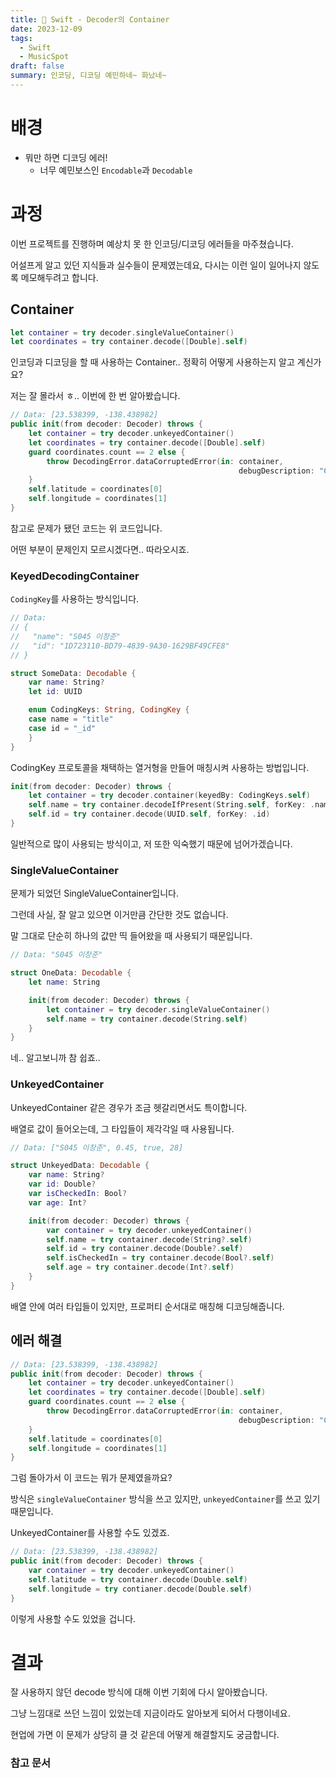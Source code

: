 ```yaml
---
title: 🍎 Swift - Decoder의 Container
date: 2023-12-09
tags:
  - Swift
  - MusicSpot
draft: false
summary: 인코딩, 디코딩 예민하네~ 화났네~
---
```


<TOCInline toc={props.toc} indentDepth={2} />

# 배경

- 뭐만 하면 디코딩 에러!
    - 너무 예민보스인 `Encodable`과 `Decodable`

# 과정

이번 프로젝트를 진행하며 예상치 못 한 인코딩/디코딩 에러들을 마주쳤습니다.

어설프게 알고 있던 지식들과 실수들이 문제였는데요, 다시는 이런 일이 일어나지 않도록 메모해두려고 합니다.

## Container

```swift
let container = try decoder.singleValueContainer()
let coordinates = try container.decode([Double].self)
```

인코딩과 디코딩을 할 때 사용하는 Container.. 정확히 어떻게 사용하는지 알고 계신가요?

저는 잘 몰라서 ㅎ.. 이번에 한 번 알아봤습니다.

```swift
// Data: [23.538399, -138.438982]
public init(from decoder: Decoder) throws {
	let container = try decoder.unkeyedContainer()
	let coordinates = try container.decode([Double].self)
	guard coordinates.count == 2 else {
		throw DecodingError.dataCorruptedError(in: container,
												   debugDescription: "Coordinate 값은 2개 값으로 이루어진 배열이어야 합니다.")
	}
	self.latitude = coordinates[0]
	self.longitude = coordinates[1]
}
```

참고로 문제가 됐던 코드는 위 코드입니다.

어떤 부분이 문제인지 모르시겠다면.. 따라오시죠.

### KeyedDecodingContainer

`CodingKey`를 사용하는 방식입니다.

```swift
// Data:
// {
//   "name": "S045 이창준"
//   "id": "1D723110-BD79-4839-9A30-1629BF49CFE8"
// }

struct SomeData: Decodable {
	var name: String?
	let id: UUID

	enum CodingKeys: String, CodingKey {
	case name = "title"
	case id = "_id"
	}
}
```

CodingKey 프로토콜을 채택하는 열거형을 만들어 매칭시켜 사용하는 방법입니다.

```swift
init(from decoder: Decoder) throws {
	let container = try decoder.container(keyedBy: CodingKeys.self)
	self.name = try container.decodeIfPresent(String.self, forKey: .name) ?? ""
	self.id = try container.decode(UUID.self, forKey: .id)
}
```

일반적으로 많이 사용되는 방식이고, 저 또한 익숙했기 때문에 넘어가겠습니다.

### SingleValueContainer

문제가 되었던 SingleValueContainer입니다.

그런데 사실, 잘 알고 있으면 이거만큼 간단한 것도 없습니다.

말 그대로 단순히 하나의 값만 띡 들어왔을 때 사용되기 때문입니다.

```swift
// Data: "S045 이창준"

struct OneData: Decodable {
	let name: String

	init(from decoder: Decoder) throws {
		let container = try decoder.singleValueContainer()
		self.name = try container.decode(String.self)
	}
}
```

네.. 알고보니까 참 쉽죠..

### UnkeyedContainer

UnkeyedContainer 같은 경우가 조금 헷갈리면서도 특이합니다.

배열로 값이 들어오는데, 그 타입들이 제각각일 때 사용됩니다.

```swift
// Data: ["S045 이창준", 0.45, true, 28]

struct UnkeyedData: Decodable {
	var name: String?
	var id: Double?
	var isCheckedIn: Bool?
	var age: Int?

	init(from decoder: Decoder) throws {
		var container = try decoder.unkeyedContainer()
		self.name = try container.decode(String?.self)
		self.id = try container.decode(Double?.self)
		self.isCheckedIn = try container.decode(Bool?.self)
		self.age = try container.decode(Int?.self)
	}
}
```

배열 안에 여러 타입들이 있지만, 프로퍼티 순서대로 매칭해 디코딩해줍니다.

## 에러 해결

```swift
// Data: [23.538399, -138.438982]
public init(from decoder: Decoder) throws {
	let container = try decoder.unkeyedContainer()
	let coordinates = try container.decode([Double].self)
	guard coordinates.count == 2 else {
		throw DecodingError.dataCorruptedError(in: container,
												   debugDescription: "Coordinate 값은 2개 값으로 이루어진 배열이어야 합니다.")
	}
	self.latitude = coordinates[0]
	self.longitude = coordinates[1]
}
```

그럼 돌아가서 이 코드는 뭐가 문제였을까요?

방식은 `singleValueContainer` 방식을 쓰고 있지만, `unkeyedContainer`를 쓰고 있기 때문입니다.

UnkeyedContainer를 사용할 수도 있겠죠.

```swift
// Data: [23.538399, -138.438982]
public init(from decoder: Decoder) throws {
	var container = try decoder.unkeyedContainer()
	self.latitude = try container.decode(Double.self)
	self.longitude = try contianer.decode(Double.self)
}
```

이렇게 사용할 수도 있었을 겁니다.

# 결과

잘 사용하지 않던 decode 방식에 대해 이번 기회에 다시 알아봤습니다.

그냥 느낌대로 쓰던 느낌이 있었는데 지금이라도 알아보게 되어서 다행이네요.

현업에 가면 이 문제가 상당히 클 것 같은데 어떻게 해결할지도 궁금합니다.

### 참고 문서
